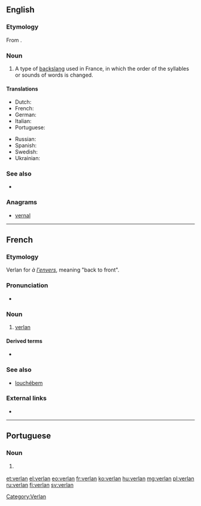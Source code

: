 ==English==

===Etymology===
From {{etyl|fr|en}} {{m|fr|verlan}}.

===Noun===
{{examples-right|examples=
* ''[[barjot]]'' (from ''[[jobard]]'', [[crazy]])
* ''[[laisse béton]]'' (from ''[[laisser tomber|laisse tomber]]'', forget it)
* ''[[keum]]'' (from ''[[mec]]'', guy, bloke {{label|en|British}})
* ''[[meuf]]'' (from ''[[femme]]'', woman)
* ''[[ripou]]'' (from ''[[pourri]]'', [[corrupt]], [[rotten]])
* ''[[tromé]]'' (from ''[[métro]]'', [[subway]] {{label|en|US}}, [[underground]] {{label|en|British}})
* ''t'es ouf'' (tu es [[fou]])
* ''[[verlan]]'' (from ''à [[envers|l'envers]]'', ([[back to front]]), [[verlan]])}}
{{en-noun|-}}

# A type of [[backslang]] used in France, in which the order of the syllables or sounds of words is changed.

====Translations====
{{trans-top|a type of backslang used in France}}
* Dutch: {{t|nl|verlan|n}}
* French: {{t+|fr|verlan|m}}
* German: {{t|de|Verlan}}<!--gender? See German Wikipedia article-->
* Italian: {{t|it|verlan|m}}
* Portuguese: {{t|pt|verlan|m}}
{{trans-mid}}
* Russian: {{t+|ru|верлан}}
* Spanish: {{t|es|verlan|m}}
* Swedish: {{t+|sv|verlan}}
* Ukrainian: {{t|uk|верлан|sc=Cyrl}}
{{trans-bottom}}

===See also===
* {{projectlink|wikipedia}}

===Anagrams===
* [[vernal#English|vernal]]

----

==French==

===Etymology===
Verlan for ''à [[envers|l'envers]]'', meaning "back to front".

===Pronunciation===
* {{IPA|/vɛʁ.lɑ̃/|lang=fr}}

===Noun===
{{fr-noun|m|-}}

# [[#English|verlan]]

====Derived terms====
* {{l|fr|verlaniser}}

===See also===
* [[louchébem]]

===External links===
* {{R:TLFi}}

[[Category:Verlan]]

----

==Portuguese==

===Noun===
{{pt-noun|m|-}}

# {{l|en|verlan}} {{gloss|a type of backslang used in France}}

[[et:verlan]]
[[el:verlan]]
[[eo:verlan]]
[[fr:verlan]]
[[ko:verlan]]
[[hu:verlan]]
[[mg:verlan]]
[[pl:verlan]]
[[ru:verlan]]
[[fi:verlan]]
[[sv:verlan]]